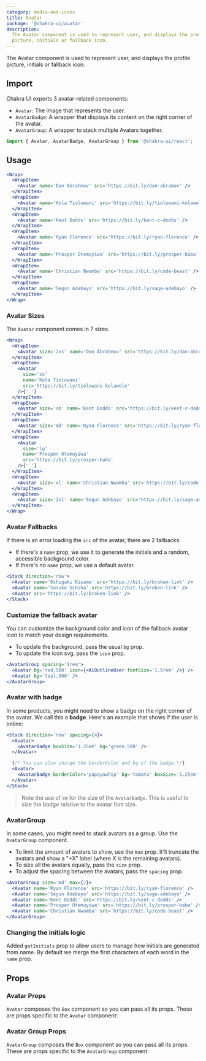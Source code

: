```yaml
---
category: media-and-icons
title: Avatar
package: '@chakra-ui/avatar'
description:
  The Avatar component is used to represent user, and displays the profile
  picture, initials or fallback icon.
---
```


The Avatar component is used to represent user, and displays the profile
picture, initials or fallback icon.

## Import

Chakra UI exports 3 avatar-related components:

- `Avatar`: The image that represents the user.
- `AvatarBadge`: A wrapper that displays its content on the right corner of the
  avatar.
- `AvatarGroup`: A wrapper to stack multiple Avatars together.

```js
import { Avatar, AvatarBadge, AvatarGroup } from '@chakra-ui/react';
```

## Usage

```jsx live
<Wrap>
  <WrapItem>
    <Avatar name='Dan Abrahmov' src='https://bit.ly/dan-abramov' />
  </WrapItem>
  <WrapItem>
    <Avatar name='Kola Tioluwani' src='https://bit.ly/tioluwani-kolawole' />
  </WrapItem>
  <WrapItem>
    <Avatar name='Kent Dodds' src='https://bit.ly/kent-c-dodds' />
  </WrapItem>
  <WrapItem>
    <Avatar name='Ryan Florence' src='https://bit.ly/ryan-florence' />
  </WrapItem>
  <WrapItem>
    <Avatar name='Prosper Otemuyiwa' src='https://bit.ly/prosper-baba' />
  </WrapItem>
  <WrapItem>
    <Avatar name='Christian Nwamba' src='https://bit.ly/code-beast' />
  </WrapItem>
  <WrapItem>
    <Avatar name='Segun Adebayo' src='https://bit.ly/sage-adebayo' />
  </WrapItem>
</Wrap>
```

### Avatar Sizes

The `Avatar` component comes in 7 sizes.

```jsx live
<Wrap>
  <WrapItem>
    <Avatar size='2xs' name='Dan Abrahmov' src='https://bit.ly/dan-abramov' />
  </WrapItem>
  <WrapItem>
    <Avatar
      size='xs'
      name='Kola Tioluwani'
      src='https://bit.ly/tioluwani-kolawole'
    />{' '}
  </WrapItem>
  <WrapItem>
    <Avatar size='sm' name='Kent Dodds' src='https://bit.ly/kent-c-dodds' />{' '}
  </WrapItem>
  <WrapItem>
    <Avatar size='md' name='Ryan Florence' src='https://bit.ly/ryan-florence' />{' '}
  </WrapItem>
  <WrapItem>
    <Avatar
      size='lg'
      name='Prosper Otemuyiwa'
      src='https://bit.ly/prosper-baba'
    />{' '}
  </WrapItem>
  <WrapItem>
    <Avatar size='xl' name='Christian Nwamba' src='https://bit.ly/code-beast' />{' '}
  </WrapItem>
  <WrapItem>
    <Avatar size='2xl' name='Segun Adebayo' src='https://bit.ly/sage-adebayo' />{' '}
  </WrapItem>
</Wrap>
```

### Avatar Fallbacks

If there is an error loading the `src` of the avatar, there are 2 fallbacks:

- If there's a `name` prop, we use it to generate the initials and a random,
  accessible background color.
- If there's no `name` prop, we use a default avatar.

```jsx live
<Stack direction='row'>
  <Avatar name='Oshigaki Kisame' src='https://bit.ly/broken-link' />
  <Avatar name='Sasuke Uchiha' src='https://bit.ly/broken-link' />
  <Avatar src='https://bit.ly/broken-link' />
</Stack>
```

### Customize the fallback avatar

You can customize the background color and icon of the fallback avatar icon to
match your design requirements.

- To update the background, pass the usual `bg` prop.
- To update the icon svg, pass the `icon` prop.

```jsx live
<AvatarGroup spacing='1rem'>
  <Avatar bg='red.500' icon={<AiOutlineUser fontSize='1.5rem' />} />
  <Avatar bg='teal.500' />
</AvatarGroup>
```

### Avatar with badge

In some products, you might need to show a badge on the right corner of the
avatar. We call this a **badge**. Here's an example that shows if the user is
online:

```jsx live
<Stack direction='row' spacing={4}>
  <Avatar>
    <AvatarBadge boxSize='1.25em' bg='green.500' />
  </Avatar>

  {/* You can also change the borderColor and bg of the badge */}
  <Avatar>
    <AvatarBadge borderColor='papayawhip' bg='tomato' boxSize='1.25em' />
  </Avatar>
</Stack>
```

> Note the use of `em` for the size of the `AvatarBadge`. This is useful to size
> the badge relative to the avatar font size.

### AvatarGroup

In some cases, you might need to stack avatars as a group. Use the `AvatarGroup`
component.

- To limit the amount of avatars to show, use the `max` prop. It'll truncate the
  avatars and show a "+X" label (where X is the remaining avatars).
- To size all the avatars equally, pass the `size` prop.
- To adjust the spacing between the avatars, pass the `spacing` prop.

```jsx live
<AvatarGroup size='md' max={2}>
  <Avatar name='Ryan Florence' src='https://bit.ly/ryan-florence' />
  <Avatar name='Segun Adebayo' src='https://bit.ly/sage-adebayo' />
  <Avatar name='Kent Dodds' src='https://bit.ly/kent-c-dodds' />
  <Avatar name='Prosper Otemuyiwa' src='https://bit.ly/prosper-baba' />
  <Avatar name='Christian Nwamba' src='https://bit.ly/code-beast' />
</AvatarGroup>
```

### Changing the initials logic

Added `getInitials` prop to allow users to manage how initials are generated
from name. By default we merge the first characters of each word in the `name`
prop.

## Props

### Avatar Props

`Avatar` composes the `Box` component so you can pass all its props. These are
props specific to the `Avatar` component:

<PropsTable of='Avatar' />

### Avatar Group Props

`AvatarGroup` composes the `Box` component so you can pass all its props. These
are props specific to the `AvatarGroup` component:

<PropsTable of='AvatarGroup' />
